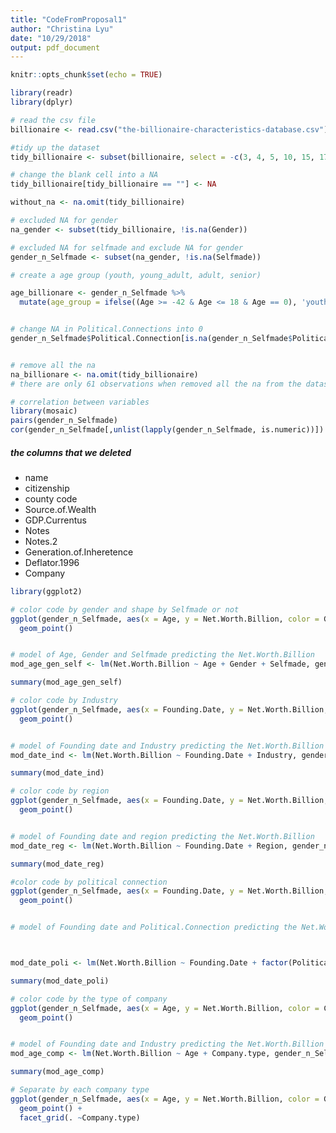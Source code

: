 ```yaml
---
title: "CodeFromProposal1"
author: "Christina Lyu"
date: "10/29/2018"
output: pdf_document
---
```


```r
knitr::opts_chunk$set(echo = TRUE)
```

```r
library(readr)
library(dplyr)

# read the csv file 
billionaire <- read.csv("the-billionaire-characteristics-database.csv")

#tidy up the dataset 
tidy_billionaire <- subset(billionaire, select = -c(3, 4, 5, 10, 15, 17, 21, 23, 24, 25))

# change the blank cell into a NA
tidy_billionaire[tidy_billionaire == ""] <- NA

without_na <- na.omit(tidy_billionaire)

# excluded NA for gender
na_gender <- subset(tidy_billionaire, !is.na(Gender))

# excluded NA for selfmade and exclude NA for gender
gender_n_Selfmade <- subset(na_gender, !is.na(Selfmade))

# create a age group (youth, young_adult, adult, senior)

age_billionare <- gender_n_Selfmade %>% 
  mutate(age_group = ifelse((Age >= -42 & Age <= 18 & Age == 0), 'youth', ifelse((Age > 18 & Age <= 35), 'young_adult', ifelse((Age > 35 & Age <= 55), 'adult', ifelse((Age > 55), 'senior', 'other')))))


# change NA in Political.Connections into 0
gender_n_Selfmade$Political.Connection[is.na(gender_n_Selfmade$Political.Connection)] <- 0


# remove all the na 
na_billionare <- na.omit(tidy_billionaire)
# there are only 61 observations when removed all the na from the dataset we removed some columns 
```

```r
# correlation between variables
library(mosaic)
pairs(gender_n_Selfmade)
cor(gender_n_Selfmade[,unlist(lapply(gender_n_Selfmade, is.numeric))])
```

##### the columns that we deleted 

* name 
* citizenship
* county code
* Source.of.Wealth 
* GDP.Currentus
* Notes
* Notes.2
* Generation.of.Inheretence
* Deflator.1996
* Company


```r
library(ggplot2)

# color code by gender and shape by Selfmade or not 
ggplot(gender_n_Selfmade, aes(x = Age, y = Net.Worth.Billion, color = Gender, shape = Selfmade)) +
  geom_point()


# model of Age, Gender and Selfmade predicting the Net.Worth.Billion
mod_age_gen_self <- lm(Net.Worth.Billion ~ Age + Gender + Selfmade, gender_n_Selfmade)

summary(mod_age_gen_self)
```

```r

# color code by Industry
ggplot(gender_n_Selfmade, aes(x = Founding.Date, y = Net.Worth.Billion, color = Industry)) + 
  geom_point()


# model of Founding date and Industry predicting the Net.Worth.Billion
mod_date_ind <- lm(Net.Worth.Billion ~ Founding.Date + Industry, gender_n_Selfmade)

summary(mod_date_ind)

```

```r

# color code by region
ggplot(gender_n_Selfmade, aes(x = Founding.Date, y = Net.Worth.Billion, color = Region)) + 
  geom_point()


# model of Founding date and region predicting the Net.Worth.Billion
mod_date_reg <- lm(Net.Worth.Billion ~ Founding.Date + Region, gender_n_Selfmade)

summary(mod_date_reg)

```

```r

#color code by political connection
ggplot(gender_n_Selfmade, aes(x = Founding.Date, y = Net.Worth.Billion, color = factor(Political.Connection))) + 
  geom_point()


# model of Founding date and Political.Connection predicting the Net.Worth.Billion



mod_date_poli <- lm(Net.Worth.Billion ~ Founding.Date + factor(Political.Connection), gender_n_Selfmade)

summary(mod_date_poli)

```

```r

# color code by the type of company 
ggplot(gender_n_Selfmade, aes(x = Age, y = Net.Worth.Billion, color = Company.type)) +
  geom_point()


# model of Founding date and Industry predicting the Net.Worth.Billion
mod_age_comp <- lm(Net.Worth.Billion ~ Age + Company.type, gender_n_Selfmade)

summary(mod_age_comp)
```

```r

# Separate by each company type  
ggplot(gender_n_Selfmade, aes(x = Age, y = Net.Worth.Billion, color = Gender)) +
  geom_point() + 
  facet_grid(. ~Company.type)

```